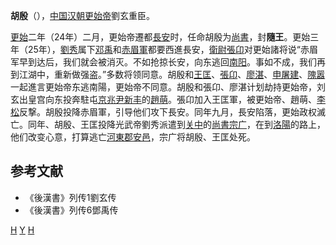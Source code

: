 '''胡殷'''（{{bd|？||25年||catIdx=H}}），[[中国|中国]][[汉朝|汉朝]][[更始帝|更始帝]]劉玄重臣。

[[更始_(漢朝)|更始]]二年（24年）二月，更始帝遷都[[長安|長安]]时，任命胡殷为[[尚書|尚書]]，封'''隨王'''。更始三年（25年），[[劉秀|劉秀]]属下[[邓禹|邓禹]]和[[赤眉軍|赤眉軍]]都要西進長安，[[衛尉|衛尉]][[張卬|張卬]]对更始諸将说“赤眉军早到达后，我们就会被消灭。不如抢掠长安，向东逃回[[南阳|南阳]]。事如不成，我们再到江湖中，重新做强盗。”多数将领同意。胡殷和[[王匡_(更始)|王匡]]、[[張卬|張卬]]、[[廖湛|廖湛]]、[[申屠建|申屠建]]、[[隗嚣|隗嚣]]一起進言更始帝东逃南陽，更始帝不同意。胡殷和張卬、廖湛计划劫持更始帝，刘玄出皇宫向东投奔駐屯[[京兆尹|京兆尹]][[新豐縣_(漢朝)|新丰]]的[[趙萌|趙萌]]。張卬加入王匡軍，被更始帝、趙萌、[[李松_(漢朝)|李松]]反撃。胡殷投降赤眉軍，引导他们攻下長安。同年九月，長安陷落，更始政权滅亡。同年、胡殷、王匡投降光武帝劉秀派遣到[[关中|关中]]的[[尚書|尚書]][[宗广|宗广]]，在到[[洛陽|洛陽]]的路上，他们改变心意，打算逃亡[[河東郡_(中國)|河東郡]][[安邑|安邑]]，宗广将胡殷、王匡处死。

==参考文献==
*《後漢書》列传1劉玄传 
*《後漢書》列传6鄧禹传 

<references/>

[[Category:汉朝官员|H]]
[[Category:胡姓|Y]]
[[Category:新朝民變人物|H]]